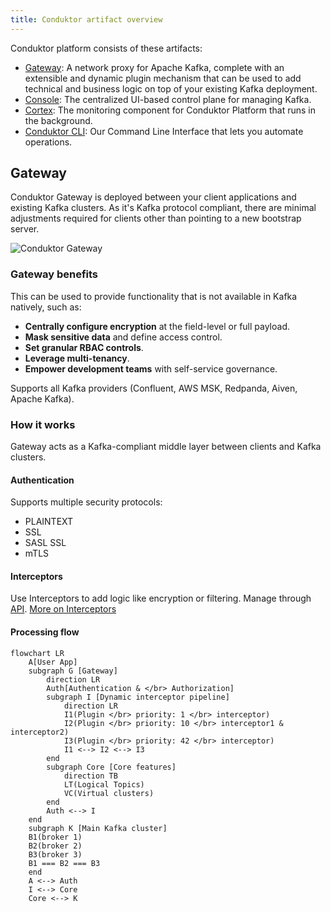 ```yaml
---
title: Conduktor artifact overview
---
```


Conduktor platform consists of these artifacts:

- [Gateway](#gateway): A network proxy for Apache Kafka, complete with an extensible and dynamic plugin mechanism that can be used to add technical and business logic on top of your existing Kafka deployment.
- [Console](#console): The centralized UI-based control plane for managing Kafka.
- [Cortex](#cortex): The monitoring component for Conduktor Platform that runs in the background.
- [Conduktor CLI](#conduktor-cli): Our Command Line Interface that lets you automate operations.

## Gateway

Conduktor Gateway is deployed between your client applications and existing Kafka clusters. As it's Kafka protocol compliant, there are minimal adjustments required for clients other than pointing to a new bootstrap server.

![Conduktor Gateway](/images/gateway-integration.png)

### Gateway benefits

This can be used to provide functionality that is not available in Kafka natively, such as:

- **Centrally configure encryption** at the field-level or full payload.
- **Mask sensitive data** and define access control.
- **Set granular RBAC controls**.
- **Leverage multi-tenancy**.
- **Empower development teams** with self-service governance.

Supports all Kafka providers (Confluent, AWS MSK, Redpanda, Aiven, Apache Kafka).

### How it works

Gateway acts as a Kafka-compliant middle layer between clients and Kafka clusters.

#### Authentication

Supports multiple security protocols:
- PLAINTEXT
- SSL
- SASL SSL
- mTLS

#### Interceptors

Use Interceptors to add logic like encryption or filtering. Manage through [API](https://developers.conduktor.io/?product=gateway). [More on Interceptors](/guide/conduktor-concepts/interceptors)

#### Processing flow

```mermaid
flowchart LR
    A[User App]
    subgraph G [Gateway]
        direction LR
        Auth[Authentication & </br> Authorization]
        subgraph I [Dynamic interceptor pipeline]
            direction LR
            I1(Plugin </br> priority: 1 </br> interceptor)
            I2(Plugin </br> priority: 10 </br> interceptor1 & interceptor2)
            I3(Plugin </br> priority: 42 </br> interceptor)
            I1 <--> I2 <--> I3
        end
        subgraph Core [Core features]
            direction TB
            LT(Logical Topics)
            VC(Virtual clusters)
        end
        Auth <--> I
    end
    subgraph K [Main Kafka cluster]
    B1(broker 1)
    B2(broker 2)
    B3(broker 3)
    B1 === B2 === B3
    end
    A <--> Auth
    I <--> Core
    Core <--> K
